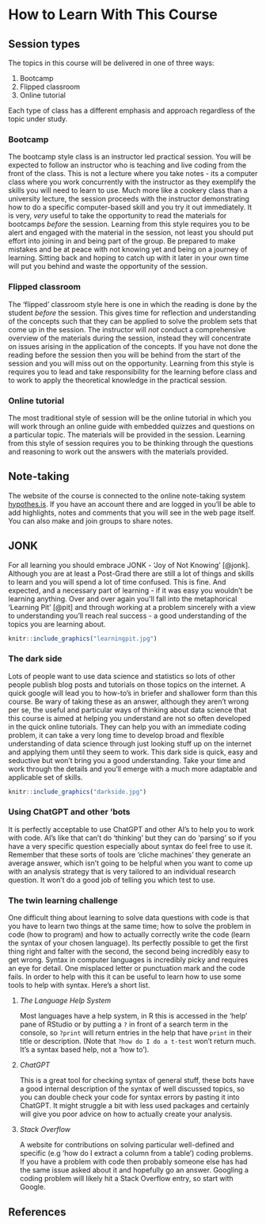 # How to Learn With This Course {.unnumbered}


## Session types

The topics in this course will be delivered in one of three ways: 

  1. Bootcamp
  2. Flipped classroom
  3. Online tutorial
  
Each type of class has a different emphasis and approach regardless of the topic under study. 

### Bootcamp

The bootcamp style class is an instructor led practical session. You will be expected to follow an instructor who is teaching and live coding from the front of the class. This is not a lecture where you take notes - its a computer class where you work concurrently with the instructor as they exemplify the skills you will need to learn to use. Much more like a cookery class than a university lecture, the session proceeds with the instructor demonstrating how to do a specific computer-based skill and you try it out immediately. It is very, _very_ useful to take the opportunity to read the materials for bootcamps _before_ the session. Learning from this style requires you to be alert and engaged with the material in the session, not least you should put effort into joining in and being part of the group. Be prepared to make mistakes and be at peace with not knowing yet and being on a journey of learning. Sitting back and hoping to catch up with it later in your own time will put you behind and waste the opportunity of the session.

### Flipped classroom

The 'flipped' classroom style here is one in which the reading is done by the student _before_ the session. This gives time for reflection and understanding of the concepts such that they can be applied to solve the problem sets that come up in the session. The instructor will _not_ conduct a comprehensive overview of the materials during the session, instead they will concentrate on issues arising in the application of the concepts. If you have not done the reading before the session then you will be behind from the start of the session and you will miss out on the opportunity. Learning from this style is requires you to lead and take responsibility for the learning before class and to work to apply the theoretical knowledge in the practical session. 

### Online tutorial

The most traditional style of session will be the online tutorial in which you will work through an online guide with embedded quizzes and questions on a particular topic. The materials will be provided in the session. Learning from this style of session requires you to be thinking through the questions and reasoning to work out the answers with the materials provided.


## Note-taking

The website of the course is connected to the online note-taking system [hypothes.is](https://hypothes.is/). If you have an account there and are logged in you'll be able to add highlights, notes and comments that you will see in the web page itself. You can also make and join groups to share notes.

## JONK

For all learning you should embrace JONK - 'Joy of Not Knowing' [@jonk]. Although you are at least a Post-Grad there are still a lot of things and skills to learn and you will spend a lot of time confused. This is fine. And expected, and a necessary part of learning - if it was easy you wouldn't be learning anything. Over and over again you'll fall into the metaphorical 'Learning Pit' [@pit] and through working at a problem sincerely with a view to understanding you'll reach real success - a good understanding of the topics you are learning about. 

```r
knitr::include_graphics("learningpit.jpg")
```


### The dark side 

Lots of people want to use data science and statistics so lots of other people publish blog posts and tutorials on those topics on the internet. A quick google will lead you to how-to's in briefer and shallower form than this course. Be wary of taking these as an answer, although they aren't wrong per se, the useful and particular ways of thinking about data science that this course is aimed at helping you understand are not so often developed in the quick online tutorials. They can help you with an immediate coding problem, it can take a very long time to develop broad and flexible understanding of data science through just looking stuff up on the internet and applying them until they seem to work. This dark side is quick, easy and seductive but won't bring you a good understanding. Take your time and work through the details and you'll emerge with a much more adaptable and applicable set of skills.

```r
knitr::include_graphics("darkside.jpg")
```


### Using ChatGPT and other 'bots

It is perfectly acceptable to use ChatGPT and other AI's to help you to work with code. AI's like that can't do 'thinking' but they can do 'parsing' so if you have a very specific question especially about syntax do feel free to use it. Remember that these sorts of tools are 'cliche machines' they generate an average answer, which isn't going to be helpful when you want to come up with an analysis strategy that is very tailored to an individual research question. It won't do a good job of telling you which test to use.

### The twin learning challenge

One difficult thing about learning to solve data questions with code is that you have to learn two things at the same time; how to solve the problem in code (how to program) and how to actually correctly write the code (learn the syntax of your chosen language). Its perfectly possible to get the first thing right and falter with the second, the second being incredibly easy to get wrong. Syntax in computer languages is incredibly picky and requires an eye for detail. One misplaced letter or punctuation mark and the code fails. In order to help with this it can be useful to learn how to use some tools to help with syntax. Here's a short list.

  1. *The Language Help System*
  
      Most languages have a help system, in R this is accessed in the 'help' pane of RStudio or by putting a `?` in front of a search term in the console, so `?print` will return entries in the help that have `print` in their title or description. (Note that `?how do I do a t-test` won't return much. It's a syntax based help, not a 'how to').
      
  2. *ChatGPT*
  
      This is a great tool for checking syntax of general stuff, these bots have a good internal description of the syntax of well discussed topics, so you can double check your code for syntax errors by pasting it into ChatGPT. It might struggle a bit with less used packages and certainly will give you poor advice on how to actually create your analysis.
  
  3. *Stack Overflow*
  
      A website for contributions on solving particular well-defined and specific (e.g 'how do I extract a column from a table') coding problems. If you have a problem with code then probably someone else has had the same issue asked about it and hopefully go an answer. Googling a coding problem will likely hit a Stack Overflow entry, so start with Google. 

## References